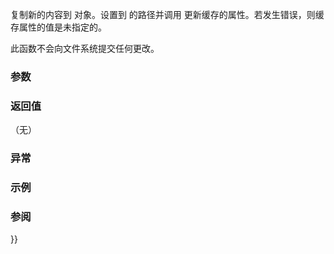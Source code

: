 {{cpp/filesystem/directory_entry/title|assign}}
{{cpp/filesystem/directory_entry/navbar}}
{{dcl begin}}
{{dcl|num=1|since=c++17|1=
void assign( const std::filesystem::path&amp; p );
}}
{{dcl|num=2|since=c++17|1=
void assign( const std::filesystem::path&amp; p, std::error_code&amp; ec );
}}
{{dcl end}}

复制新的内容到 {{tt|directory_entry}} 对象。设置到 {{c|p}} 的路径并调用 {{rlpt|refresh}} 更新缓存的属性。若发生错误，则缓存属性的值是未指定的。

此函数不会向文件系统提交任何更改。

===参数===
{{par begin}}
{{par | p | {{tt|directory_entry}} 将指代的文件系统对象的路径 }}
{{par | ec | 不抛出重载中报告错误的输出形参 }}
{{par end}}

===返回值===
（无）

===异常===
{{cpp/filesystem/error_handling|p|throw=1/2}}

===示例===
{{example|code=
#include &lt;filesystem&gt;
#include &lt;fstream&gt;
#include &lt;iostream&gt;

void print_entry_info(const std::filesystem::directory_entry&amp; entry)
{
    if (std::cout &lt;&lt; "条目 " &lt;&lt; entry; not entry.exists())
    {
        std::cout &lt;&lt; " 不存在于文件系统\n";
        return;
    }
    std::cout &lt;&lt; " 是";
    if (entry.is_directory())
        std::cout &lt;&lt; "目录\n";
    if (entry.is_regular_file())
        std::cout &lt;&lt; "常规文件\n";
    /*...*/
}

int main()
{
    std::filesystem::current_path(std::filesystem::temp_directory_path());

    std::filesystem::directory_entry entry{std::filesystem::current_path()};
    print_entry_info(entry);

    std::filesystem::path name{"cppreference.html"};
    std::ofstream{name} &lt;&lt; "C++";

    std::cout &lt;&lt; "entry.assign();\n";
    entry.assign(entry/name);
    print_entry_info(entry);

    std::cout &lt;&lt; "remove(entry);\n";
    std::filesystem::remove(entry);
    print_entry_info(entry); // 条目仍含有旧“状态”

    std::cout &lt;&lt; "entry.assign();\n";
    entry.assign(entry); // 也可仅调用 entry.refresh()
    print_entry_info(entry);
}
|p=true
|output=
条目 "/tmp" 是目录
entry.assign();
条目 "/tmp/cppreference.html" 是常规文件
remove(entry);
条目 "/tmp/cppreference.html" 是常规文件
entry.assign();
条目 "/tmp/cppreference.html" 不存在于文件系统
}}

===参阅===
{{dsc begin}}
{{dsc inc|cpp/filesystem/directory_entry/dsc operator{{=}}}}
{{dsc end}}

{{langlinks|de|en|es|fr|it|ja|pt|ru}}